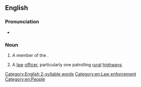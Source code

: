 {{also|mountie}}
==English==

===Pronunciation===
* {{audio|en|en-ca-mountie.ogg|Audio (CA)}}
*: {{rhymes|en|aʊnti}}

===Noun===
{{en-noun}}

# {{lb|en|informal}} A member of the {{w|Royal Canadian Mounted Police}}.
# {{lb|en|US|informal}} A [[law]] [[officer]], particularly one patrolling [[rural]] [[highway]]s.

[[Category:English 2-syllable words]]
[[Category:en:Law enforcement]]
[[Category:en:People]]